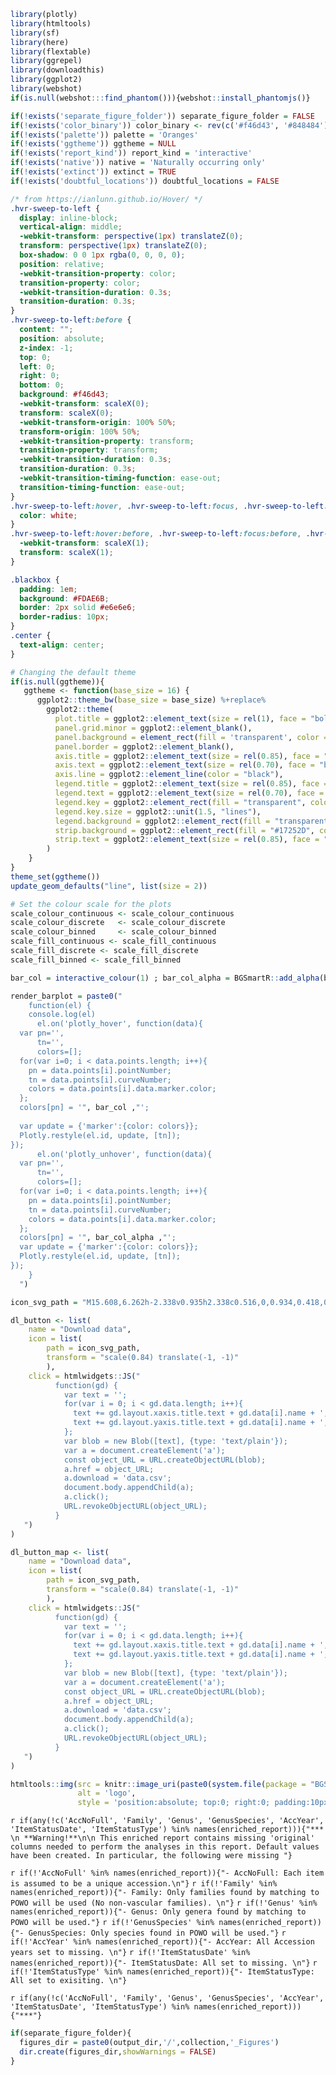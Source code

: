 <!-- Load R packages and create color_binary and palette if they do not exist -->
```r
library(plotly)
library(htmltools)
library(sf)
library(here)
library(flextable)
library(ggrepel)
library(downloadthis)
library(ggplot2)
library(webshot)
if(is.null(webshot:::find_phantom())){webshot::install_phantomjs()}

if(!exists('separate_figure_folder')) separate_figure_folder = FALSE
if(!exists('color_binary')) color_binary <- rev(c('#f46d43', '#848484'))
if(!exists('palette')) palette = 'Oranges'
if(!exists('ggtheme')) ggtheme = NULL
if(!exists('report_kind')) report_kind = 'interactive'
if(!exists('native')) native = 'Naturally occurring only'
if(!exists('extinct')) extinct = TRUE
if(!exists('doubtful_locations')) doubtful_locations = FALSE
```

<!-- Run the css code needed for the download boxes -->
```css
/* from https://ianlunn.github.io/Hover/ */
.hvr-sweep-to-left {
  display: inline-block;
  vertical-align: middle;
  -webkit-transform: perspective(1px) translateZ(0);
  transform: perspective(1px) translateZ(0);
  box-shadow: 0 0 1px rgba(0, 0, 0, 0);
  position: relative;
  -webkit-transition-property: color;
  transition-property: color;
  -webkit-transition-duration: 0.3s;
  transition-duration: 0.3s;
}
.hvr-sweep-to-left:before {
  content: "";
  position: absolute;
  z-index: -1;
  top: 0;
  left: 0;
  right: 0;
  bottom: 0;
  background: #f46d43;
  -webkit-transform: scaleX(0);
  transform: scaleX(0);
  -webkit-transform-origin: 100% 50%;
  transform-origin: 100% 50%;
  -webkit-transition-property: transform;
  transition-property: transform;
  -webkit-transition-duration: 0.3s;
  transition-duration: 0.3s;
  -webkit-transition-timing-function: ease-out;
  transition-timing-function: ease-out;
}
.hvr-sweep-to-left:hover, .hvr-sweep-to-left:focus, .hvr-sweep-to-left:active {
  color: white;
}
.hvr-sweep-to-left:hover:before, .hvr-sweep-to-left:focus:before, .hvr-sweep-to-left:active:before {
  -webkit-transform: scaleX(1);
  transform: scaleX(1);
}

.blackbox {
  padding: 1em;
  background: #FDAE6B;
  border: 2px solid #e6e6e6;
  border-radius: 10px;
}
.center {
  text-align: center;
}
```

<!-- Update the ggplot2 global theme settings. Not sure if these are still used anywhere. If ggplot is entirely removed then this can be deleted.  -->
```r
# Changing the default theme
if(is.null(ggtheme)){
   ggtheme <- function(base_size = 16) {
      ggplot2::theme_bw(base_size = base_size) %+replace%
        ggplot2::theme(
          plot.title = ggplot2::element_text(size = rel(1), face = "bold", margin = margin(0,0,5,0), hjust = 0),
          panel.grid.minor = ggplot2::element_blank(),
          panel.background = element_rect(fill = 'transparent', color = NA),
          panel.border = ggplot2::element_blank(),
          axis.title = ggplot2::element_text(size = rel(0.85), face = "bold"),
          axis.text = ggplot2::element_text(size = rel(0.70), face = "bold"),
          axis.line = ggplot2::element_line(color = "black"),
          legend.title = ggplot2::element_text(size = rel(0.85), face = "bold"),
          legend.text = ggplot2::element_text(size = rel(0.70), face = "bold"),
          legend.key = ggplot2::element_rect(fill = "transparent", colour = NA),
          legend.key.size = ggplot2::unit(1.5, "lines"),
          legend.background = ggplot2::element_rect(fill = "transparent", colour = NA),
          strip.background = ggplot2::element_rect(fill = "#17252D", color = "#17252D"),
          strip.text = ggplot2::element_text(size = rel(0.85), face = "bold", color = "white", margin = margin(5,0,5,0))
        )
    }
}
theme_set(ggtheme())
update_geom_defaults("line", list(size = 2))

# Set the colour scale for the plots
scale_colour_continuous <- scale_colour_continuous
scale_colour_discrete   <- scale_colour_discrete
scale_colour_binned     <- scale_colour_binned
scale_fill_continuous <- scale_fill_continuous
scale_fill_discrete <- scale_fill_discrete
scale_fill_binned <- scale_fill_binned
```

<!-- Javascript code for the plotly objects -->
```r
bar_col = interactive_colour(1) ; bar_col_alpha = BGSmartR::add_alpha(bar_col, 0.7)

render_barplot = paste0("
    function(el) { 
    console.log(el)
      el.on('plotly_hover', function(data){
  var pn='',
      tn='',
      colors=[];
  for(var i=0; i < data.points.length; i++){
    pn = data.points[i].pointNumber;
    tn = data.points[i].curveNumber;
    colors = data.points[i].data.marker.color;
  };
  colors[pn] = '", bar_col ,"';
    
  var update = {'marker':{color: colors}};
  Plotly.restyle(el.id, update, [tn]);
});
      el.on('plotly_unhover', function(data){
  var pn='',
      tn='',
      colors=[];
  for(var i=0; i < data.points.length; i++){
    pn = data.points[i].pointNumber;
    tn = data.points[i].curveNumber;
    colors = data.points[i].data.marker.color;
  };
  colors[pn] = '", bar_col_alpha ,"';
  var update = {'marker':{color: colors}};
  Plotly.restyle(el.id, update, [tn]);
});
    }
  ")

icon_svg_path = "M15.608,6.262h-2.338v0.935h2.338c0.516,0,0.934,0.418,0.934,0.935v8.879c0,0.517-0.418,0.935-0.934,0.935H4.392c-0.516,0-0.935-0.418-0.935-0.935V8.131c0-0.516,0.419-0.935,0.935-0.935h2.336V6.262H4.392c-1.032,0-1.869,0.837-1.869,1.869v8.879c0,1.031,0.837,1.869,1.869,1.869h11.216c1.031,0,1.869-0.838,1.869-1.869V8.131C17.478,7.099,16.64,6.262,15.608,6.262z M9.513,11.973c0.017,0.082,0.047,0.162,0.109,0.226c0.104,0.106,0.243,0.143,0.378,0.126c0.135,0.017,0.274-0.02,0.377-0.126c0.064-0.065,0.097-0.147,0.115-0.231l1.708-1.751c0.178-0.183,0.178-0.479,0-0.662c-0.178-0.182-0.467-0.182-0.645,0l-1.101,1.129V1.588c0-0.258-0.204-0.467-0.456-0.467c-0.252,0-0.456,0.209-0.456,0.467v9.094L8.443,9.553c-0.178-0.182-0.467-0.182-0.645,0c-0.178,0.184-0.178,0.479,0,0.662L9.513,11.973z"

dl_button <- list(
    name = "Download data",
    icon = list(
        path = icon_svg_path,
        transform = "scale(0.84) translate(-1, -1)"
        ),
    click = htmlwidgets::JS("
          function(gd) {
            var text = '';
            for(var i = 0; i < gd.data.length; i++){
              text += gd.layout.xaxis.title.text + gd.data[i].name + ',' + gd.data[i].x + '\\n';
              text += gd.layout.yaxis.title.text + gd.data[i].name + ',' + gd.data[i].y + '\\n';
            };
            var blob = new Blob([text], {type: 'text/plain'});
            var a = document.createElement('a');
            const object_URL = URL.createObjectURL(blob);
            a.href = object_URL;
            a.download = 'data.csv';
            document.body.appendChild(a);
            a.click();
            URL.revokeObjectURL(object_URL);
          }
   ")
)

dl_button_map <- list(
    name = "Download data",
    icon = list(
        path = icon_svg_path,
        transform = "scale(0.84) translate(-1, -1)"
        ),
    click = htmlwidgets::JS("
          function(gd) {
            var text = '';
            for(var i = 0; i < gd.data.length; i++){
              text += gd.layout.xaxis.title.text + gd.data[i].name + ',' + gd.data[i].z + '\\n';
              text += gd.layout.yaxis.title.text + gd.data[i].name + ',' + gd.data[i].hovertext + '\\n';
            };
            var blob = new Blob([text], {type: 'text/plain'});
            var a = document.createElement('a');
            const object_URL = URL.createObjectURL(blob);
            a.href = object_URL;
            a.download = 'data.csv';
            document.body.appendChild(a);
            a.click();
            URL.revokeObjectURL(object_URL);
          }
   ")
)
```

<!-- Add the logo to the report -->
```r
htmltools::img(src = knitr::image_uri(paste0(system.file(package = "BGSmartR"), "/logo.png")), 
               alt = 'logo', 
               style = 'position:absolute; top:0; right:0; padding:10px; width:87.8px; height:100px')
```

<!-- Check for missing values in the enriched report used in the creation of the report and add text to the report informing the user of the missing information. -->
`r if(any(!c('AccNoFull', 'Family', 'Genus', 'GenusSpecies', 'AccYear', 'ItemStatusDate', 'ItemStatusType') %in% names(enriched_report))){"*** \n **Warning!**\n\n This enriched report contains missing 'original' columns needed to perform the analyses in this report. Default values have been created. In particular, the following were missing "}`

`r if(!'AccNoFull' %in% names(enriched_report)){"- AccNoFull: Each item is assumed to be a unique accession.\n"}`
`r if(!'Family' %in% names(enriched_report)){"- Family: Only families found by matching to POWO will be used (No non-vascular families). \n"}`
`r if(!'Genus' %in% names(enriched_report)){"- Genus: Only genera found by matching to POWO will be used."}`
`r if(!'GenusSpecies' %in% names(enriched_report)){"- GenusSpecies: Only species found in POWO will be used."}`
`r if(!'AccYear' %in% names(enriched_report)){"- AccYear: All Accession years set to missing. \n"}`
`r if(!'ItemStatusDate' %in% names(enriched_report)){"- ItemStatusDate: All set to missing. \n"}`
`r if(!'ItemStatusType' %in% names(enriched_report)){"- ItemStatusType: All set to exisiting. \n"}`

`r if(any(!c('AccNoFull', 'Family', 'Genus', 'GenusSpecies', 'AccYear', 'ItemStatusDate', 'ItemStatusType') %in% names(enriched_report))){"***"}`

<!-- Create output figure folder if `separate_figure_folder` is true. -->
```r
if(separate_figure_folder){
  figures_dir = paste0(output_dir,'/',collection,'_Figures')
  dir.create(figures_dir,showWarnings = FALSE)
}
```
